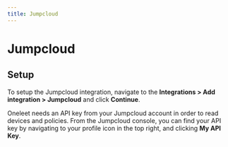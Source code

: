 ```yaml
---
title: Jumpcloud
---
```


# Jumpcloud

## Setup
To setup the Jumpcloud integration, navigate to the **Integrations > Add integration > Jumpcloud** and click **Continue**.

Oneleet needs an API key from your Jumpcloud account in order to read devices and policies. From the Jumpcloud console, you can find your API key by navigating to your profile icon in the top right, and clicking **My API Key**. 
